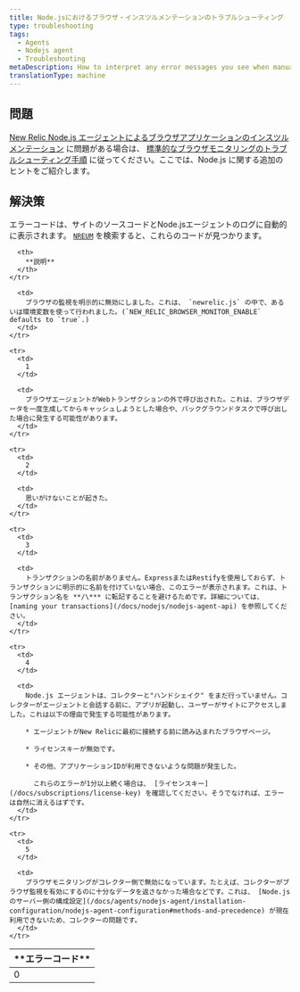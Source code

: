 ```yaml
---
title: Node.jsにおけるブラウザ・インスツルメンテーションのトラブルシューティング
type: troubleshooting
tags:
  - Agents
  - Nodejs agent
  - Troubleshooting
metaDescription: How to interpret any error messages you see when manually inserting the browser agent with New Relic's Node.js agent.
translationType: machine
---
```


## 問題

[New Relic Node.js エージェントによるブラウザアプリケーションのインスツルメンテーション](/docs/nodejs/page-load-timing-in-nodejs) に問題がある場合は、 [標準的なブラウザモニタリングのトラブルシューティング手順](/docs/new-relic-browser/troubleshooting-page-view-monitoring) に従ってください。ここでは、Node.js に関する追加のヒントをご紹介します。

## 解決策

エラーコードは、サイトのソースコードとNode.jsエージェントのログに自動的に表示されます。 [`NREUM`](/docs/new-relic-browser/troubleshooting-page-view-monitoring#javascript) を検索すると、これらのコードが見つかります。

<table>
  <thead>
    <tr>
      <th width={100}>
        **エラーコード**
      </th>

      <th>
        **説明**
      </th>
    </tr>
  </thead>

  <tbody>
    <tr>
      <td>
        0
      </td>

      <td>
        ブラウザの監視を明示的に無効にしました。これは、 `newrelic.js` の中で、あるいは環境変数を使って行われました。(`NEW_RELIC_BROWSER_MONITOR_ENABLE` defaults to `true`.)
      </td>
    </tr>

    <tr>
      <td>
        1
      </td>

      <td>
        ブラウザエージェントがWebトランザクションの外で呼び出された。これは、ブラウザデータを一度生成してからキャッシュしようとした場合や、バックグラウンドタスクで呼び出した場合に発生する可能性があります。
      </td>
    </tr>

    <tr>
      <td>
        2
      </td>

      <td>
        思いがけないことが起きた。
      </td>
    </tr>

    <tr>
      <td>
        3
      </td>

      <td>
        トランザクションの名前がありません。ExpressまたはRestifyを使用しておらず、トランザクションに明示的に名前を付けていない場合、このエラーが表示されます。これは、トランザクション名を **/\*** に転記することを避けるためです。詳細については、 [naming your transactions](/docs/nodejs/nodejs-agent-api) を参照してください。
      </td>
    </tr>

    <tr>
      <td>
        4
      </td>

      <td>
        Node.js エージェントは、コレクターと"ハンドシェイク" をまだ行っていません。コレクターがエージェントと会話する前に、アプリが起動し、ユーザーがサイトにアクセスしました。これは以下の理由で発生する可能性があります。

        * エージェントがNew Relicに最初に接続する前に読み込まれたブラウザページ。

        * ライセンスキーが無効です。

        * その他、アプリケーションIDが利用できないような問題が発生した。

          これらのエラーが1分以上続く場合は、 [ライセンスキー](/docs/subscriptions/license-key) を確認してください。そうでなければ、エラーは自然に消えるはずです。
      </td>
    </tr>

    <tr>
      <td>
        5
      </td>

      <td>
        ブラウザモニタリングがコレクター側で無効になっています。たとえば、コレクターがブラウザ監視を有効にするのに十分なデータを返さなかった場合などです。これは、 [Node.jsのサーバー側の構成設定](/docs/agents/nodejs-agent/installation-configuration/nodejs-agent-configuration#methods-and-precedence) が現在利用できないため、コレクターの問題です。
      </td>
    </tr>
  </tbody>
</table>